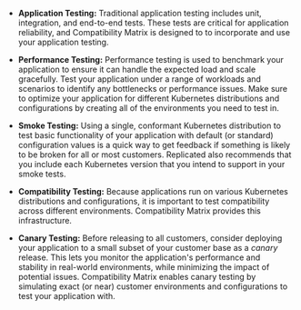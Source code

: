 * **Application Testing:** Traditional application testing includes unit, integration, and end-to-end tests. These tests are critical for application reliability, and Compatibility Matrix is designed to to incorporate and use your application testing.

* **Performance Testing:** Performance testing is used to benchmark your application to ensure it can handle the expected load and scale gracefully. Test your application under a range of workloads and scenarios to identify any bottlenecks or performance issues. Make sure to optimize your application for different Kubernetes distributions and configurations by creating all of the environments you need to test in.

* **Smoke Testing:** Using a single, conformant Kubernetes distribution to test basic functionality of your application with default (or standard) configuration values is a quick way to get feedback if something is likely to be broken for all or most customers. Replicated also recommends that you include each Kubernetes version that you intend to support in your smoke tests.

* **Compatibility Testing:** Because applications run on various Kubernetes distributions and configurations, it is important to test compatibility across different environments. Compatibility Matrix provides this infrastructure.

* **Canary Testing:** Before releasing to all customers, consider deploying your application to a small subset of your customer base as a _canary_ release. This lets you monitor the application's performance and stability in real-world environments, while minimizing the impact of potential issues. Compatibility Matrix enables canary testing by simulating exact (or near) customer environments and configurations to test your application with.